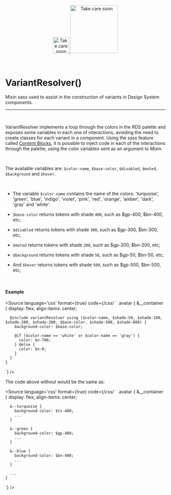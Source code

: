 
<Meta title="Utils/Sass/VariantResolver()"/>

<div align="center" style={{display: 'flex'}}>
    <a href="https://rahulaher.netlify.app">
        <img src="https://rahulaher.netlify.app/img/logo/glyph-black-colored.svg" alt="Take care soon" width="50" />
        <img src="https://rahulaher.netlify.app/img/logo/word-black-colored.svg" alt="Take care soon" width="150" />
    </a>
</div>

<br />
<br />

# VariantResolver()

Mixin sass used to assist in the construction of variants in Design System components.

<hr />
<br />

VariantResolver implements a loop through the colors in the RDS palette and exposes some variables in each one
of interactions, avoiding the need to create classes for each variant in a component. Using the sass feature
called [Content Blocks](https://sass-lang.com/documentation/at-rules/mixin#content-blocks), it is possible to inject code
in each of the interactions through the palette, using the color variables sent as an argument to Mixin.

<br />

The available variables are:
``$color-name``, ``$base-color``, ``$disabled``, ``$muted``, ``$background`` and ``$hover``.

<br />

- The variable ``$color-name`` contains the name of the colors: 'turquoise', 'green', 'blue', 'indigo', 'violet',
'pink', 'red', 'orange', 'amber', 'dark', 'gray' and 'white'.

- ``$base-color`` returns tokens with shade `400`, such as $gp-400, $bn-400, etc;
- ``$disabled`` returns tokens with shade `300`, such as $gp-300, $bn-300, etc;
- ``$muted`` returns tokens with shade `200`, such as $gp-200, $bn-200, etc;
- ``$background`` returns tokens with shade `50`, such as $gp-50, $bn-50, etc;
- And ``$hover`` returns tokens with shade `500`, such as $gp-500, $bn-500, etc;

<br />

#### Example

<Story name="VariantResolver">
</Story>

<Source
	language='css'
	format={true}
	code={/*css*/ `
  .avatar {
    &__container {
      display: flex;
      align-items: center;
 
      @include variantResolver using ($color-name, $shade-50, $shade-100, $shade-200, $shade-300, $base-color, $shade-500, $shade-600) {
        background-color: $base-color;
 
        @if ($color-name == 'white' or $color-name == 'gray') {
          color: $n-700;
        } @else {
          color: $n-0;
        }
      }
    }
`}
/>

The code above without would be the same as:

<Source
	language='css'
	format={true}
	code={/*css*/ `
  .avatar {
    &__container {
      display: flex;
      align-items: center;
 
      &--turquoise {
        background-color: $ts-400;
        ...
      }
 
      &--green {
        background-color: $gp-400;
        ...
      }
 
      &--blue {
        background-color: $bn-400;
        ...
      }
 
      ...
    }
`}
/>
